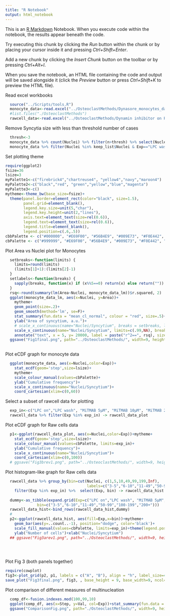 ```yaml
---
title: "R Notebook"
output: html_notebook
---
```


This is an [R Markdown](http://rmarkdown.rstudio.com) Notebook. When you execute code within the notebook, the results appear beneath the code. 

Try executing this chunk by clicking the *Run* button within the chunk or by placing your cursor inside it and pressing *Ctrl+Shift+Enter*. 

Add a new chunk by clicking the *Insert Chunk* button on the toolbar or by pressing *Ctrl+Alt+I*.

When you save the notebook, an HTML file containing the code and output will be saved alongside it (click the *Preview* button or press *Ctrl+Shift+K* to preview the HTML file).


Read excel workbooks
```r
  source("../Scripts/tools.R")
  monocyte_data<-read.excel("../OsteoclastMethods/Dynasore_monocytes_data.xlsx")
  #list.files("./OsteoclastMethods")
  rawcell_data<-read.excel("../OsteoclastMethods/Dynamin inhibitor on RAW cells.xlsx")
```

Remove Syncytia size with less than threshold number of cases

```r
  thresh<-3
  monocyte_data %>% count(Nuclei) %>% filter(n>thresh) %>% select(Nuclei) -> keep_list
  monocyte_data %>% filter(Nuclei %in% keep_list$Nuclei & Exp=="LPC wash")->monocyte_data_lm

```

Set plotting theme

```r
require(ggplot2)
fsize=36
lsize=3
myPalette1<-c("firebrick4","chartreuse4", "yellow4","navy","maroon4")
myPalette2<-c("black","red", "green","yellow","blue","magenta")
myPalette3<-c()
mytheme<-theme_bw(base_size=fsize)+
  theme(panel.border=element_rect(color="black", size=1.5), 
        panel.grid=element_blank(),
        legend.key.size=unit(5,"char"),
        legend.key.height=unit(2,"lines"),
        axis.text=element_text(size=rel(0.6)),
        legend.text=element_text(size=rel(0.6)),
        legend.title=element_blank(), 
        legend.position=c(.6,.5))
cbbPalette <- c("#000000", "#E69F00", "#56B4E9", "#009E73", "#F0E442", "#0072B2", "#D55E00", "#CC79A7")
cbPalette <- c("#999999", "#E69F00", "#56B4E9", "#009E73", "#F0E442", "#0072B2", "#D55E00", "#CC79A7")

```




Plot Area vs Nuclei plot for Monocytes

```r
  
  setbreaks<-function(limits) {
    limits=round(limits)
    (limits[1]+1):(limits[2]-1)
  }
  setlabels<-function(breaks) {
    sapply(breaks, function(x) if (x%%5==0) return(x) else return(""))
  }
  rsq<-round(summary(lm(Area~Nuclei, monocyte_data_lm))$r.squared, 2)
  ggplot(monocyte_data_lm, aes(x=Nuclei, y=Area))+
    mytheme+
    geom_point(size=.2)+
    geom_smooth(method='lm', se=F)+
    stat_summary(fun.data = "mean_cl_normal", colour = "red", size=.5)+
    ylab("Area of syncytium, a.u.")+
    # scale_x_continuous(name="Nuclei/Syncytium", breaks = setbreaks, labels=setlabels)+
    scale_x_continuous(name="Nuclei/Syncytium", limits=c(.99,NA), breaks=c(1,5,10,15,20))+
    annotate("text", x = 5, y= 20000, label = paste("r^2==", rsq), size=9, parse=T)
  ggsave("Fig1final.png", path="../OsteoclastMethods/", width=9, height=9, dpi=100)
  
```



Plot eCDF graph for monocyte data

```r
  ggplot(monocyte_data, aes(x=Nuclei,color=Exp))+
    stat_ecdf(geom='step',size=lsize)+
    mytheme+
    scale_colour_manual(values=cbPalette)+
    ylab("Cumulative frequency")+
    scale_x_continuous(name="Nuclei/Syncytium")+
    coord_cartesian(xlim=c(0,60))

```

Select a subset of rawcell data for plotting

```r
  exp_in<-c("LPC on","LPC wash", "MiTMAB 5µM", "MiTMAB 10µM", "MiTMAB 25µM")
  rawcell_data %>% filter(Exp %in% exp_in) -> rawcell_data_plot
```



Plot eCDF graph for Raw cells data

```r
  
  p1<-ggplot(rawcell_data_plot, aes(x=Nuclei,color=Exp))+mytheme+
    stat_ecdf(geom='step',size=lsize)+
    scale_colour_manual(values=cbPalette, limits=exp_in)+
    ylab("Cumulative frequency")+
    scale_x_continuous(name="Nuclei/Syncytium")+
    coord_cartesian(xlim=c(0,100))
  # ggsave("Fig3brev1.png", path="../OsteoclastMethods/", width=9, height=9, dpi=100)
```

Plot histogram-like  graph for Raw cells data

```r
  rawcell_data %>% group_by(bin=cut(Nuclei, c(1,5,10,49,99,199,Inf),
                                    labels=c("3-5","6-10","11-49","50-99","100-199","200+"))) %>%
    filter(Exp %in% exp_in) %>%  select(Exp, bin) -> rawcell_data_hist
  
  dummy<-as_tibble(expand.grid(Exp=c("LPC on","LPC wash", "MiTMAB 5µM", "MiTMAB 10µM", "MiTMAB 25µM"),
              bin=c("3-5","6-10","11-49","50-99","100-199","200+")))
  rawcell_data_hist<-bind_rows(rawcell_data_hist,dummy)
  # 
  p2<-ggplot(rawcell_data_hist, aes(fill=Exp,x=bin))+mytheme+
    geom_bar(aes(y=..count..-1), position="dodge", color='black')+
    scale_fill_manual(values=cbPalette, limits=exp_in)+theme(legend.position=c(.7,.7))+
    ylab("Number of cells")+xlab("Nuclei/Syncytium")
  ## ggsave("Fig3arev1.png", path="../OsteoclastMethods/", width=9, height=9, dpi=100)
  
  
    
```
Plot Fig 3 (both panels together)

```r
require(cowplot)
fig3<-plot_grid(p2, p1, labels = c("A", "B"), align = "h", label_size=48)
save_plot("Fig3final.png", fig3, , base_height = 9, base_width=9, ncol=2, dpi=100, path="../OsteoclastMethods/")
```


Plot comparison of different measures of multinucleation

```r
  comp_df<-fusion.indexes.mod(100,99,10)
  ggplot(comp_df, aes(x=Step, y=Val, col=Exp))+stat_summary(fun.data = "mean_cl_normal")+geom_abline()
  ggsave("ComparisonFig.png", path="./OsteoclastMethods/", width=9, height=9, dpi=100)
```


































